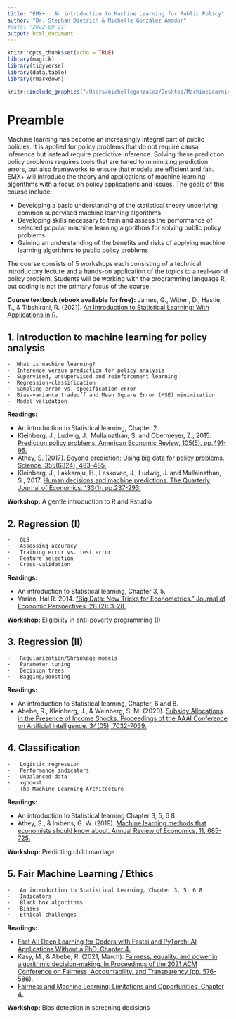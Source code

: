 ```yaml
---
title: "EMX+ : An introduction to Machine Learning for Public Policy"
author: "Dr. Stephan Dietrich & Michelle González Amador"
#date: '2022-09-21'
output: html_document
---
```


```r
knitr::opts_chunk$set(echo = TRUE)
library(magick)
library(tidyverse)
library(data.table)
library(rmarkdown)
```

```r
knitr::include_graphics("/Users/michellegonzalez/Desktop/MachineLearning4PP/Machine-Learning-for-Public-Policy/ML4PP.png")
```
# Preamble

Machine learning has become an increasingly integral part of public policies. It is applied for policy problems that do not require causal inference but instead require predictive inference. Solving these prediction policy problems requires tools that are tuned to minimizing prediction errors, but also frameworks to ensure that models are efficient and fair. EMX+ will introduce the theory and applications of machine learning algorithms with a focus on policy applications and issues. The goals of this course include:

+ Developing a basic understanding of the statistical theory underlying common supervised machine learning algorithms
+ Developing skills necessary to train and assess the performance of selected popular machine learning algorithms for solving public policy problems
+ Gaining an understanding of the benefits and risks of applying machine learning algorithms to public policy problems

The course consists of 5 workshops each consisting of a technical introductory lecture and a hands-on application of the topics to a real-world policy problem. Students will be working with the programming language R, but coding is not the primary focus of the course.

**Course textbook (ebook available for free):**
James, G., Witten, D., Hastie, T., & Tibshirani, R. (2021). [An Introduction to Statistical Learning: With Applications in R.](https://hastie.su.domains/ISLR2/ISLRv2_website.pdf)

## 1. Introduction to machine learning for policy analysis

    ·  What is machine learning?
    ·  Inference versus prediction for policy analysis
    ·  Supervised, unsupervised and reinforcement learning
    ·  Regression-classification
    ·  Sampling error vs. specification error
    ·  Bias-variance tradeoff and Mean Square Error (MSE) minimization
    ·  Model validation

**Readings:** 

- An introduction to Statistical learning, Chapter 2.
- Kleinberg, J., Ludwig, J., Mullainathan, S. and Obermeyer, Z., 2015. [Prediction policy problems. American Economic Review, 105(5), pp.491-95.](https://www.aeaweb.org/articles?id=10.1257/aer.p20151023)
- Athey, S. (2017). [Beyond prediction: Using big data for policy problems. Science, 355(6324), 483-485.](https://www.science.org/doi/10.1126/science.aal4321)
- Kleinberg, J., Lakkaraju, H., Leskovec, J., Ludwig, J. and Mullainathan, S., 2017. [Human decisions and machine predictions. The Quarterly Journal of Economics, 133(1), pp.237-293.](https://academic.oup.com/qje/article-abstract/133/1/237/4095198?redirectedFrom=fulltext)

**Workshop:**
A gentle introduction to R and Rstudio

## 2. Regression (I)

    ·  	OLS
    ·  	Assessing accuracy
    ·  	Training error vs. test error
    ·  	Feature selection
    ·  	Cross-validation

**Readings:** 

- An introduction to Statistical learning, Chapter 3, 5.
- Varian, Hal R. 2014. ["Big Data: New Tricks for Econometrics." Journal of Economic Perspectives, 28 (2): 3-28.](https://www.aeaweb.org/articles?id=10.1257/jep.28.2.3)

**Workshop:**
Eligibility in anti-poverty programming (I)

## 3. Regression (II)

    ·  	Regularization/Shrinkage models
    ·  	Parameter tuning
    ·  	Decision trees
    ·  	Bagging/Boosting


**Readings:** 

- An introduction to Statistical learning, Chapter, 6 and 8.
- Abebe, R., Kleinberg, J., & Weinberg, S. M. (2020). [Subsidy Allocations in the Presence of Income Shocks. Proceedings of the AAAI Conference on Artificial Intelligence, 34(05), 7032-7039.](https://ojs.aaai.org/index.php/AAAI/article/view/6188)

## 4. Classification

    ·  	Logistic regression
    ·  	Performance indicators
    ·  	Unbalanced data
    ·  	xgboost
    ·  	The Machine Learning Architecture



**Readings:** 

- An introduction to Statistical learning Chapter 3, 5, 6 8
- Athey, S., & Imbens, G. W. (2019). [Machine learning methods that economists should know about. Annual Review of Economics, 11, 685-725.](https://www.annualreviews.org/doi/abs/10.1146/annurev-economics-080217-053433)

**Workshop:**
Predicting child marriage

## 5. Fair Machine Learning / Ethics

    ·  	An introduction to Statistical Learning, Chapter 3, 5, 6 8
    ·  	Indicators
    ·  	Black box algorithms
    ·  	Biases
    ·  	Ethical challenges



**Readings:** 

- [Fast AI: Deep Learning for Coders with Fastai and PyTorch: AI Applications Without a PhD,  Chapter 4.](https://colab.research.google.com/github/fastai/fastbook/blob/master/03_ethics.ipynb)
- Kasy, M., & Abebe, R. (2021, March). [Fairness, equality, and power in algorithmic decision-making. In Proceedings of the 2021 ACM Conference on Fairness, Accountability, and Transparency (pp. 576-586).](https://maxkasy.github.io/home/files/papers/fairness_equality_power.pdf)
- [Fairness and Machine Learning: Limitations and Opportunities, Chapter 4.](https://fairmlbook.org/)


**Workshop:**
Bias detection in screening decisions


